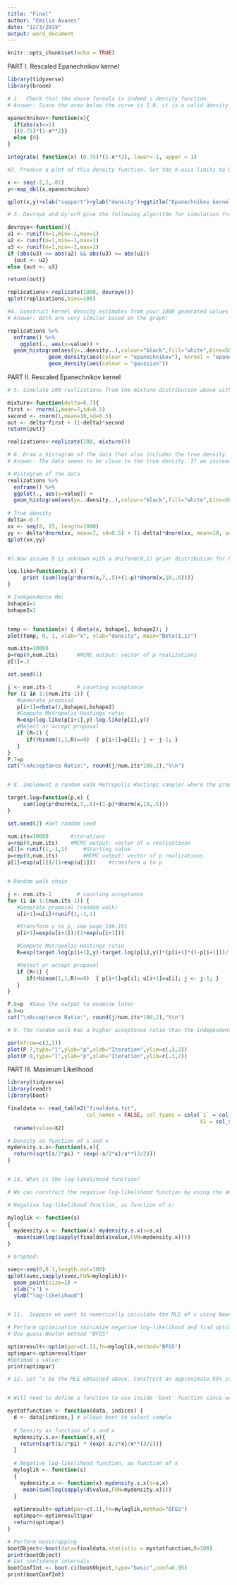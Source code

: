 ---
title: "Final"
author: "Emilia Avanes"
date: "12/3/2019"
output: word_document
---

```{r setup, include=FALSE}
knitr::opts_chunk$set(echo = TRUE)
```

PART I. Rescaled Epanechnikov kernel
```{r}

library(tidyverse)
library(broom)

# 1.  Check that the above formula is indeed a density function. 
# Answer: Since the area below the curve is 1.0, it is a valid density function.

epanechnikov<-function(x){
  if(abs(x)<=1)
  {(0.75)*(1-x**2)}
  else {0}
}

integrate( function(x) (0.75)*(1-x**2), lower=-1, upper = 1)

#2. Produce a plot of this density function. Set the X-axis limits to be −2 and 2. Label your axes properly and give a title to your plot.

x <- seq(-2,2,.01)
y<-map_dbl(x,epanechnikov)

qplot(x,y)+xlab("support")+ylab("density")+ggtitle("Epanechnikov kernel")

# 3. Devroye and Gy'orﬁ give the following algorithm for simulation from this distribution. Generate iid random variables U1,U2,U3 ∼ U(−1,1). If |U3|≥|U2| and |U3|≥|U1|, deliver U2, otherwise deliver U3. Write a program that implements this algorithm in R. Using your program, generate 1000 values from this distribution. Display a histogram of these values. 

devroye<-function(){
u1 <- runif(n=1,min=-1,max=1)
u2 <- runif(n=1,min=-1,max=1)
u3 <- runif(n=1,min=-1,max=1)
if (abs(u3) >= abs(u2) && abs(u3) >= abs(u1)) 
  {out <- u2}
else {out <- u3}

return(out)}

replications<-replicate(1000, devroye())
qplot(replications,bins=100)

#4. Construct kernel density estimates from your 1000 generated values using the Gaussian and Epanechnikov kernels. How do these compare to the true density?
# Answer: Both are very similar based on the graph:

replications %>% 
  enframe() %>% 
    ggplot(., aes(x=value)) +
  geom_histogram(aes(y=..density..),colour="black",fill="white",bins=50) +
             geom_density(aes(colour = "epanechnikov"), kernel = "epanechnikov")+
             geom_density(aes(colour = "gaussian"))

```
PART II. Rescaled Epanechnikov kernel

```{r}
# 5. Simulate 200 realizations from the mixture distribution above with δ =0.7.

mixture<-function(delta=0.7){
first <- rnorm(1,mean=7,sd=0.5)
second <- rnorm(1,mean=10,sd=0.5)
out <- delta*first + (1-delta)*second
return(out)}

realizations<-replicate(200, mixture())

# 6. Draw a histogram of the data that also includes the true density. How close is the histogram to the true density?
# Answer: The data seems to be close to the true density. If we increase the number of realizations, we can expect the data to match the true density even better.

# Histogram of the data
realizations %>% 
  enframe() %>% 
  ggplot(., aes(x=value)) +
  geom_histogram(aes(y=..density..),colour="black",fill="white",bins=50)
 
# True density 
delta<-0.7
xx <- seq(0, 15, length=1000)
yy <- delta*dnorm(xx, mean=7, sd=0.5) + (1-delta)*dnorm(xx, mean=10, sd=0.5)
qplot(xx,yy)


#7.Now assume δ is unknown with a Uniform(0,1) prior distribution for δ. Implement an independence Metropolis Hastings sampler with a Uniform(0,1) proposal. 

log.like=function(p,x) {
     print (sum(log(p*dnorm(x,7,.5)+(1-p)*dnorm(x,10,.5))))
}

# Independence MH:
bshape1=1
bshape2=1


temp <- function(x) { dbeta(x, bshape1, bshape2); }
plot(temp, 0, 1, xlab="x", ylab="density", main="Beta(1,1)")

num.its=10000       
p=rep(0,num.its)      #MCMC output: vector of p realizations
p[1]=.2         

set.seed(1)         

j <- num.its-1        # counting acceptance
for (i in 1:(num.its-1)) {
   #Generate proposal
   p[i+1]=rbeta(1,bshape1,bshape2)
   #Compute Metropolis-Hastings ratio
   R=exp(log.like(p[i+1],y)-log.like(p[i],y))
   #Reject or accept proposal
   if (R<1) {
      if(rbinom(1,1,R)==0)  { p[i+1]=p[i]; j <- j-1; }
   }
}
P.7=p 
cat("\nAcceptance Ratio:", round(j/num.its*100,2),"%\n")    


# 8. Implement a random walk Metropolis Hastings sampler where the proposal δ∗ = δ(t) +  with  ∼ Uniform(−1,1)

target.log=function(p,x) {
     sum(log(p*dnorm(x,7,.5)+(1-p)*dnorm(x,10,.5)))
}

set.seed(2) #Set random seed

num.its=10000       #iterations
u=rep(0,num.its)    #MCMC output: vector of u realizations
u[1]= runif(1,-1,1)     #Starting value
p=rep(0,num.its)        #MCMC output: vector of p realizations
p[1]=exp(u[1])/(1+exp(u[1]))    #transform u to p


# Random walk chain

j <- num.its-1        # counting acceptance
for (i in 1:(num.its-1)) {
   #Generate proposal (random walk)
   u[i+1]=u[i]+runif(1,-1,1)

   #Transform u to p, see page 190-191
   p[i+1]=exp(u[i+1])/(1+exp(u[i+1]))

   #Compute Metropolis-Hastings ratio
   R=exp(target.log(p[i+1],y)-target.log(p[i],y))*(p[i+1]*(1-p[i+1]))/(p[i]*(1-p[i]))

   #Reject or accept proposal
   if (R<1) {
      if(rbinom(1,1,R)==0)  { p[i+1]=p[i]; u[i+1]=u[i]; j <- j-1; }
   }
}

P.8=p  #Save the output to examine later
u.8=u
cat("\nAcceptance Ratio:", round(j/num.its*100,2),"%\n")

# 9. The random walk has a higher acceptance ratio than the independent chain. Random walk proposal is centered at the current value of the parameter while the independence chain is independent of the current value. The Random walk performs better because the independence chain doesn't "adapt" to the shape of the posterior.

par(mfrow=c(2,1))
plot(P.7,type="l",ylab="p",xlab="Iteration",ylim=c(.3,2))
plot(P.8,type="l",ylab="p",xlab="Iteration",ylim=c(.3,2))
```



PART III. Maximum Likelihood

```{r}
library(tidyverse)
library(readr)
library(boot)

finaldata <- read_table2("finaldata.txt", 
                         col_names = FALSE, col_types = cols(`1` = col_skip(), 
                                                             X1 = col_skip())) %>% 
  rename(value=X2)

# Density as function of s and x
mydensity.s.x<-function(s,x){
  return(sqrt(s/2*pi) * (exp(-s/2*x)/x**(3/2)))
}


# 10. What is the log-likelihood function?

# We can construct the negative log-likelihood function by using the density defined above, apply it element-wise over each data point, apply logarithm function, compute sum, compute mean, take negative value.

# Negative log-likelihood function, as function of x:

myloglik <- function(s)
{ 
  mydensity.x <- function(x) mydensity.s.x(s=s,x)
  -mean(sum(log(sapply(finaldata$value,FUN=mydensity.x))))
}

# Graphed:

svec<-seq(0,0.1,length.out=100)
qplot(svec,sapply(svec,FUN=myloglik))+
  geom_point(size=2) +
  xlab("s") +
  ylab("log-likelihood")


# 11.  Suppose we want to numerically calculate the MLE of s using Newton’s method. Write a program to do this and run your program starting from 0.1. 

# Perform optimization (minimize negative log-likelihood and find optimal s)
# Use quasi-Newton method "BFGS"

optimresult<-optim(par=c(.1),fn=myloglik,method="BFGS")
optimpar<-optimresult$par
#Optimum s value:
print(optimpar)

# 12. Let ^s be the MLE obtained above. Construct an approximate 95% conﬁdence interval for s, centered at ^s


# Will need to define a function to use inside 'boot' function since we are going to construct confidence intervals for s via bootstrapping

mystatfunction <- function(data, indices) {
  d <- data[indices,] # allows boot to select sample
  
  # Density as function of s and x
  mydensity.s.x<-function(s,x){
    return(sqrt(s/2*pi) * (exp(-s/2*x)/x**(3/2)))
  }
  
  # Negative log-likelihood function, as function of x
  myloglik <- function(s)
  { 
    mydensity.x <- function(x) mydensity.s.x(s=s,x)
    -mean(sum(log(sapply(d$value,FUN=mydensity.x))))
  }
  
  optimresult<-optim(par=c(.1),fn=myloglik,method="BFGS")
  optimpar<-optimresult$par
  return(optimpar)
}

# Perform boostrapping
bootObject<-boot(data=finaldata,statistic = mystatfunction,R=100)
print(bootObject)
# Get confidence intervals
bootConfInt <- boot.ci(bootObject,type="basic",conf=0.95)
print(bootConfInt)
```
